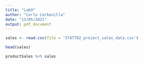 ```yaml
---
title: "Lab9"
author: "Carlo Carbonilla"
date: "13/05/2021"
output: pdf_document
---
```


```r
sales <- read.csv(file = 'STAT702_project_sales_data.csv')
```

```r
head(sales)
```

```r
productSales %>% sales
```


























